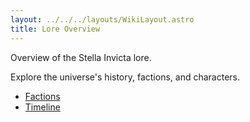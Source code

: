 ```yaml
---
layout: ../../../layouts/WikiLayout.astro
title: Lore Overview
---
```


Overview of the Stella Invicta lore.

Explore the universe's history, factions, and characters.

- [Factions](/wiki/lore/factions)
- [Timeline](/wiki/lore/timeline)
